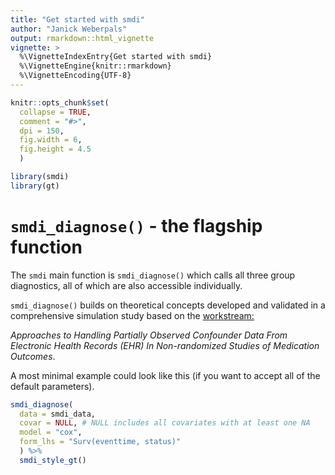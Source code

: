 ```yaml
---
title: "Get started with smdi"
author: "Janick Weberpals"
output: rmarkdown::html_vignette
vignette: >
  %\VignetteIndexEntry{Get started with smdi}
  %\VignetteEngine{knitr::rmarkdown}
  %\VignetteEncoding{UTF-8}
---
```


```r
knitr::opts_chunk$set(
  collapse = TRUE,
  comment = "#>",
  dpi = 150,
  fig.width = 6,
  fig.height = 4.5
  )
```

```r
library(smdi)
library(gt)
```

# `smdi_diagnose()` - the flagship function

The `smdi` main function is `smdi_diagnose()` which calls all three group diagnostics, all of which are also accessible individually. 

`smdi_diagnose()` builds on theoretical concepts developed and validated in a comprehensive simulation study based on the [workstream:]((https://www.sentinelinitiative.org/methods-data-tools/methods/approaches-handling-partially-observed-confounder-data-electronic-health)) 

*Approaches to Handling Partially Observed Confounder Data From Electronic Health Records (EHR) In Non-randomized Studies of Medication Outcomes*.

A most minimal example could look like this (if you want to accept all of the default parameters).

```r
smdi_diagnose(
  data = smdi_data,
  covar = NULL, # NULL includes all covariates with at least one NA
  model = "cox",
  form_lhs = "Surv(eventtime, status)"
  ) %>% 
  smdi_style_gt()
```

